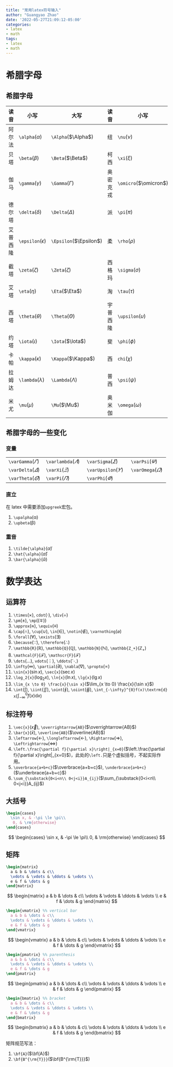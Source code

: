```yaml
---
title: "常用latex符号输入"
author: "Guangyao Zhao"
date: '2022-05-27T21:09:12-05:00'
categories: 
- latex
- math
tags:
- latex
- math
---
```



# 希腊字母

## 希腊字母

| 读音     | 小写                   | 大写                   | 读音     | 小写                   | 大写                   |
| -------- | ---------------------- | ---------------------- | -------- | ---------------------- | ---------------------- |
| 阿尔法   | `\alpha`($\alpha$)     | `\Alpha`($\Alpha$)     | 纽       | `\nu`($\nu$)           | `\Nu`($\Nu$)           |
| 贝塔     | `\beta`($\beta$)       | `\Beta`($\Beta$)       | 柯西     | `\xi`($\xi$)           | `\Xi`($\Xi$)           |
| 伽马     | `\gamma`($\gamma$)     | `\Gamma`($\Gamma$)     | 奥密克戎 | `\omicro`($\omicron$)  | `\Omicron`($\Omicron$) |
| 德尔塔   | `\delta`($\delta$)     | `\Delta`($\Delta$)     | 派       | `\pi`($\pi$)           | `\Pi`($\Pi$)           |
| 艾普西隆 | `\epsilon`($\epsilon$) | `\Epsilon`($\Epsilon$) | 柔       | `\rho`($\rho$)         | `\Rho`($\Rho$)         |
| 截塔     | `\zeta`($\zeta$)       | `\Zeta`($\zeta$)       | 西格玛   | `\sigma`($\sigma$)     | `\Sigma`($\Sigma$)     |
| 艾塔     | `\eta`($\eta$)         | `\Eta`($\Eta$)         | 淘       | `\tau`($\tau$)         | `\Tau`($\Tau$)         |
| 西塔     | `\theta`($\theta$)     | `\Theta`($\Theta$)     | 宇普西隆 | `\upsilon`($\upsilon$) | `\Upsilon`($\Upsilon$) |
| 约塔     | `\iota`($\iota$)       | `\Iota`($\Iota$)       | 斐       | `\phi`($\phi$)         | `\Phi`($\Phi$)         |
| 卡帕     | `\kappa`($\kappa$)     | `\Kappa`($\Kappa$)     | 西       | `chi`($\chi$)          | `\Chi`($\Chi$)         |
| 拉姆达   | `\lambda`($\lambda$)   | `\Lambda`($\Lambda$)   | 普西     | `\psi`($\psi$)         | `\Psi`($\Psi$)         |
| 米尤     | `\mu`($\mu$)           | `\Mu`($\Mu$)           | 奥米伽   | `\omega`($\omega$)     | `\Omega`($\Omega$)     |


## 希腊字母的一些变化

### 变量

|                          |                            |                              |                          |
| ------------------------ | -------------------------- | ---------------------------- | ------------------------ |
| `\varGamma`($\varGamma$) | `\varlambda`($\varLambda$) | `\varSigma`($\varSigma$)     | `\varPsi`($\varPsi$)     |
| `\varDelta`($\varDelta$) | `\varXi`($\varXi$)         | `\varUpsilon`($\varUpsilon$) | `\varOmega`($\varOmega$) |
| `\varTheta`($\varTheta$) | `\varPi`($\varPi$)         | `\varPhi`($\varPhi$)         |


### 直立

在 latex 中需要添加`upgreek`宏包。

1. `\upalpha`($\upalpha$)
2. `\upbeta`($\upbeta$)

### 重音

1. `\tilde{\alpha}`($\tilde{\alpha}$)
2. `\hat{\alpha}`($\hat{\alpha}$)
3. `\bar{\alpha}`($\bar{\alpha}$)

# 数学表达

## 运算符
1. `\times`($\times$), `cdot`($\cdot$), `\div`($\div$)
2. `\pm`($\pm$), `\mp`(($\mp$))
3. `\approx`($\approx$), `\equiv`($\equiv$)
4. `\cap`($\cap$), `\cup`($\cup$), `\in`($\in$), `\notin`($\notin$), `\varnothing`($\varnothing$)
5. `\forall`($\forall$), `\exists`($\exists$)
6. `\because`($\because$), `\therefore`($\therefore$)
7. `\mathbb{R}`($\mathbb{R}$), `\mathbb{Q}`($\mathbb{Q}$), `\mathbb{N}`($\mathbb{N}$), `\mathbb{Z_+}`($\mathbb{Z_+}$)
8. `\mathcal{F}`($\mathcal{F}$), `\mathscr{F}`($\mathscr{F}$)
9. `\dots`($\dots$), `vdots`($\vdots$), `\ddots`($\ddots$)
10. `\infty`($\infty$), `\partial`($\partial$), `\nabla`($\nabla$), `\propto`($\propto$)
11. `\sin{x}`($\sin{x}$), `\sec{x}`($\sec{x}$)
12. `\log_2{x}`($\log_2{x}$), `\ln{x}`($\ln{x}$), `\lg{x}`($\lg{x}$)
13. `\lim_{x \to 0} \frac{x}{\sin x}`($\lim_{x \to 0} \frac{x}{\sin x}$)
14. `\int`($\int$), `\iint`($\iint$), `\oint`($\oint$), `\oiint`($\oiint$), `\int_{-\infty}^{0}f(x)\textrm{d} x`($\int_{-\infty}^{0}f(x)\textrm{d} x$)


## 标注符号
1. `\vec{x}`($\vec{x}$), `\overrightarrow{AB}`($\overrightarrow{AB}$)
2. `\bar{x}`($\bar{x}$), `\overline{AB}`($\overline{AB}$)
3. `\leftarrow`($\leftarrow$), `\longleftarrow`($\longleftarrow$), `\Rightarrow`($\Rightarrow$), `\Leftrightarrow`($\Leftrightarrow$)
4. `\left.\frac{\partial f}{\partial x}\right|_{x=0}`($\left.\frac{\partial f}{\partial x}\right|_{x=0}$)，此处的`\left.`只是个虚拟括号，不起实际作用。
5. `\overbrace{a+b+c}`($\overbrace{a+b+c}$), `\underbrace{a+b+c}`($\underbrace{a+b+c}$)
6. `\sum_{\substack{0<i<n\\ 0<j<i}}A_{ij}`($\sum_{\substack{0<i<n\\ 0<j<i}}A_{ij}$)



## 大括号
```latex
\begin{cases} 
  \sin x, & -\pi \le \pi\\
   0, & \rm{otherwise}
\end{cases}
```

$$
\begin{cases} 
  \sin x, & -\pi \le \pi\\
   0, & \rm{otherwise}
\end{cases}
$$

## 矩阵

```latex
\begin{matrix} 
  a & b & \dots & c\\
  \vdots & \vdots & \ddots & \vdots \\
  e & f & \dots & g
\end{matrix}
```

$$
\begin{matrix} 
  a & b & \dots & c\\
  \vdots & \vdots & \ddots & \vdots \\
  e & f & \dots & g
\end{matrix}
$$

```latex
\begin{vmatrix} %% vertical bar
  a & b & \dots & c\\
  \vdots & \vdots & \ddots & \vdots \\
  e & f & \dots & g
\end{vmatrix}
```

$$
\begin{vmatrix} 
  a & b & \dots & c\\
  \vdots & \vdots & \ddots & \vdots \\
  e & f & \dots & g
\end{vmatrix}
$$

```latex
\begin{pmatrix} %% parenthesis
  a & b & \dots & c\\
  \vdots & \vdots & \ddots & \vdots \\
  e & f & \dots & g
\end{pmatrix}
```

$$
\begin{pmatrix} 
  a & b & \dots & c\\
  \vdots & \vdots & \ddots & \vdots \\
  e & f & \dots & g
\end{pmatrix}
$$

```latex
\begin{bmatrix} %% bracket
  a & b & \dots & c\\
  \vdots & \vdots & \ddots & \vdots \\
  e & f & \dots & g
\end{bmatrix}
```

$$
\begin{bmatrix} 
  a & b & \dots & c\\
  \vdots & \vdots & \ddots & \vdots \\
  e & f & \dots & g
\end{bmatrix}
$$

矩阵规范写法：

1. `\bf{A}`($\bf{A}$)
2. `\bf{B^{\rm{T}}}`($\bf{B^{\rm{T}}}$)